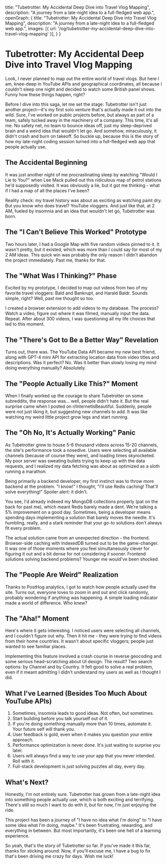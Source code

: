   title: "Tubetrotter: My Accidental Deep Dive into Travel Vlog Mapping",
  description: "A journey from a late-night idea to a full-fledged web app.",
  openGraph: {
    title: "Tubetrotter: My Accidental Deep Dive into Travel Vlog Mapping",
    description: "A journey from a late-night idea to a full-fledged web app.",
    images: [{ url: '/og/tubetrotter-my-accidental-deep-dive-into-travel-vlog-mapping' }],
  }
}

# Tubetrotter: My Accidental Deep Dive into Travel Vlog Mapping

Look, I never planned to map out the entire world of travel vlogs. But here I am, knee-deep in YouTube APIs and geographical coordinates, all because I couldn't sleep one night and decided to watch some British panel shows. Funny how these things happen, right?

Before I dive into this saga, let me set the stage: Tubetrotter isn't just another project—it's my first solo venture that's actually made it out into the wild. Sure, I've worked on public projects before, but always as part of a team, safely tucked away in the machinery of a company. This time, it's all me. No safety net, no team to bounce ideas off, just my sleep-deprived brain and a weird idea that wouldn't let go. And somehow, miraculously, it didn't crash and burn on takeoff. So buckle up, because this is the story of how my late-night coding session turned into a full-fledged web app that people actually use.

## The Accidental Beginning

It was just another night of me procrastinating sleep by watching "Would I Lie to You?" when Lee Mack pulled out this ridiculous map of petrol stations he'd supposedly visited. It was obviously a lie, but it got me thinking - what if I had a map of all the places I've been?

Reality check: my travel history was about as exciting as watching paint dry. But you know who does travel? YouTube vloggers. And just like that, at 2 AM, fueled by insomnia and an idea that wouldn't let go, Tubetrotter was born.

## The "I Can't Believe This Worked" Prototype

Two hours later, I had a Google Map with five random videos pinned to it. It wasn't pretty, but it existed, which was more than I could say for most of my 2 AM ideas. This quick win was probably the only reason I didn't abandon the project immediately. Past me, thanks for that.

## The "What Was I Thinking?" Phase

Excited by my prototype, I decided to map out videos from two of my favorite travel vloggers: Bald and Bankrupt, and Harald Baldr. Sounds simple, right? Well, past me thought so too.

I created a browser extension to add videos to my database. The process? Watch a video, figure out where it was filmed, manually input the data. Repeat. After about 300 videos, I was questioning all my life choices that led to this moment.

## The "There's Got to Be a Better Way" Revelation

Turns out, there was. The YouTube Data API became my new best friend, along with GPT-4 mini API for extracting location data from video titles and descriptions. Was it perfect? No. Was it better than slowly losing my mind doing everything manually? Absolutely.

## The "People Actually Like This?" Moment

When I finally worked up the courage to share Tubetrotter on some subreddits, the response was... well, people didn't hate it. But the real surprise came when I posted on r/InternetIsBeautiful. Suddenly, people were not just liking it, but suggesting new channels to add. It was like watching my weird little project grow legs and start running.

## The "Oh No, It's Actually Working" Panic

As Tubetrotter grew to house 5-6 thousand videos across 15-20 channels, the site's performance took a nosedive. Users were selecting all available channels (because of course they were), and loading times skyrocketed. My poor server was sweating bullets trying to keep up with the data requests, and I realized my data fetching was about as optimized as a sloth running a marathon.

Being primarily a backend developer, my first instinct was to throw more backend at the problem. "I know!" I thought, "I'll use Redis caching! That'll solve everything!" Spoiler alert: it didn't.

You see, I'd already indexed my MongoDB collections properly (pat on the back for past me), which meant Redis barely made a dent. We're talking a 5% improvement on a good day. Sometimes, being a developer means spending days implementing a solution that barely moves the needle. It's humbling, really, and a stark reminder that your go-to solutions don't always fit every problem.

The actual solution came from an unexpected direction - the frontend. Browser-side caching with IndexedDB turned out to be the game-changer. It was one of those moments where you feel simultaneously clever for figuring it out and a bit dense for not considering it sooner. Frontend solutions solving backend problems? Younger me would've been shocked.

## The "People Are Weird" Realization

Thanks to PostHog analytics, I got to watch how people actually used the site. Turns out, everyone loves to zoom in and out and click randomly, probably wondering if anything was happening. A simple loading indicator made a world of difference. Who knew?

## The "Aha!" Moment

Here's where it gets interesting. I noticed users were selecting all channels, and I couldn't figure out why. Then it hit me - they were trying to find videos from their home countries. It wasn't about specific vloggers; people just wanted to see familiar places.

Implementing this feature involved a crash course in reverse geocoding and some serious head-scratching about UI design. The result? Two search options: by Channel and by Country. It felt good to solve a real problem, even if it meant admitting I didn't understand my users as well as I thought I did.

## What I've Learned (Besides Too Much About YouTube APIs)

1. Sometimes, insomnia leads to good ideas. Not often, but sometimes.
2. Start building before you talk yourself out of it.
3. If you're doing something manually more than 10 times, automate it. Your future self will thank you.
4. User feedback is gold, even when it makes you question your entire approach.
5. Performance optimization is never done. It's just waiting to surprise you later.
6. Users will always find a way to use your app that you never intended. Roll with it.
7. Full-stack development is just solving puzzles all day, every day.

## What's Next?

Honestly, I'm not entirely sure. Tubetrotter has grown from a late-night idea into something people actually use, which is both exciting and terrifying. There's still so much I want to do with it, but for now, I'm just enjoying the ride.

This project has been a journey of "I have no idea what I'm doing" to "I have some idea what I'm doing, maybe." It's been frustrating, rewarding, and everything in between. But most importantly, it's been one hell of a learning experience.

So yeah, that's the story of Tubetrotter so far. If you've made it this far, thanks for sticking around. Now, if you'll excuse me, I have a bug to fix that's been driving me crazy for days. Wish me luck!